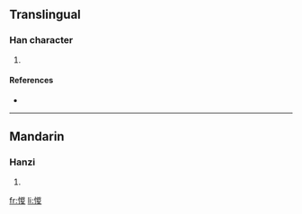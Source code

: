 ==Translingual==

===Han character===
{{Han char|rn=61|rad=心|as=09|sn=12|four=9204<sub>7</sub>|canj=心山金水 (PUCE)}}

# {{defn|Han|sort=心09}}

====References====
* {{Han ref|kx=0393.150|dkj=10879|dj=0729.120|hdz=42330.060|uh=60FE|ud=24830|bh=D948|bd=55624}}

----

==Mandarin==

===Hanzi===
{{cmn-hanzi|pin=[[zōng]] ([[zong1]])|wg=tsung<sup>1</sup>}}

# {{defn|Mandarin}}

[[fr:惾]]
[[li:惾]]